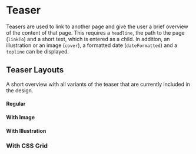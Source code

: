 

<Meta title="Components/Teaser" component={Teaser} />

# Teaser

Teasers are used to link to another page and give the user a brief overview of the content of that page.
This requires a `headline`, the path to the page (`linkTo`) and a short text, which is entered as a child.
In addition, an illustration or an image (`cover`), a formatted date (`dateFormatted`) and a `topline` can be displayed.

## Teaser Layouts
A short overview with all variants of the teaser that are currently included in the design.

#### Regular
<Canvas>
  <Story story={Regular}/>
</Canvas>

#### With Image
<Canvas>
  <Story story={WithImage}/>
</Canvas>

#### With Illustration
<Canvas>
  <Story story={WithIllustration}/>
</Canvas>

### With CSS Grid
<Canvas>
  <Story story={TeaserGrid}/>
</Canvas>
